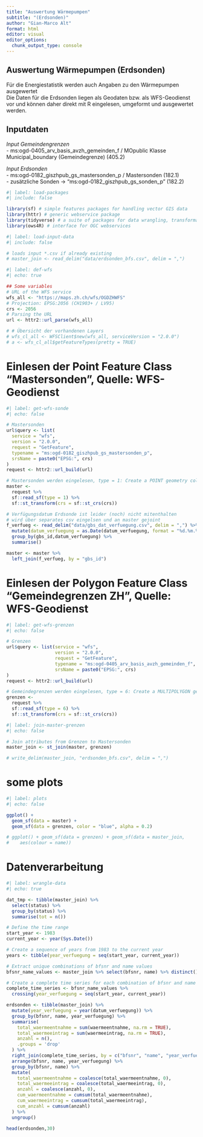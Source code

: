 ```yaml
---
title: "Auswertung Wärmepumpen"
subtitle: "(Erdsonden)"
author: "Gian-Marco Alt"
format: html
editor: visual
editor_options: 
  chunk_output_type: console
---
```


## Auswertung Wärmepumpen (Erdsonden)

Für die Energiestatistik werden auch Angaben zu den Wärmepumpen ausgewertet<br> Die Daten für die Erdsonden liegen als Geodaten bzw. als WFS-Geodienst vor und können daher direkt mit R eingelesen, umgeformt und ausgewertet werden.

## Inputdaten

*Input Gemeindengrenzen*<br> - ms:ogd-0405_arv_basis_avzh_gemeinden_f / MOpublic Klasse Municipal_boundary (Gemeindegrenze) (405.2)

*Input Erdsonden*<br> - ms:ogd-0182_giszhpub_gs_mastersonden_p / Mastersonden (182.1)<br> - zusätzliche Sonden -\> "ms:ogd-0182_giszhpub_gs_sonden_p" (182.2)

```r
#| label: load-packages
#| include: false

library(sf) # simple features packages for handling vector GIS data
library(httr) # generic webservice package
library(tidyverse) # a suite of packages for data wrangling, transformation, plotting, ...
library(ows4R) # interface for OGC webservices

```

```r
#| label: load-input-data
#| include: false

# loads input *.csv if already existing
# master_join <- read_delim("data/erdsonden_bfs.csv", delim = ",")

```

```r
#| label: def-wfs
#| echo: true

## Some variables
# URL of the WFS service
wfs_all <- "https://maps.zh.ch/wfs/OGDZHWFS"
# Projection: EPSG:2056 (CH1903+ / LV95)
crs <- 2056
# Parsing the URL
url <- httr2::url_parse(wfs_all)

# # Übersicht der vorhandenen Layers
# wfs_cl_all <- WFSClient$new(wfs_all, serviceVersion = "2.0.0")
# a <- wfs_cl_all$getFeatureTypes(pretty = TRUE)

```

# Einlesen der Point Feature Class "Mastersonden", Quelle: WFS-Geodienst

```r
#| label: get-wfs-sonde
#| echo: false

# Mastersonden
url$query <- list(
  service = "wfs",
  version = "2.0.0",
  request = "GetFeature",
  typename = "ms:ogd-0182_giszhpub_gs_mastersonden_p",
  srsName = paste0("EPSG:", crs)
)
request <- httr2::url_build(url)

# Mastersonden werden eingelesen, type = 1: Create a POINT geometry column.
master <- 
  request %>% 
  sf::read_sf(type = 1) %>% 
  sf::st_transform(crs = sf::st_crs(crs))

# Verfügungsdatum Erdsonde ist leider (noch) nicht mitenthalten
# wird über separates csv eingelsen und an master gejoint
f_verfueg <- read_delim("data/gbs_dat_verfuegung.csv", delim = ",") %>%
  mutate(datum_verfuegung = as.Date(datum_verfuegung, format = "%d.%m.%Y")) %>% 
  group_by(gbs_id,datum_verfuegung) %>% 
  summarise()

master <- master %>% 
  left_join(f_verfueg, by = "gbs_id")

```

# Einlesen der Polygon Feature Class "Gemeindegrenzen ZH", Quelle: WFS-Geodienst

```r
#| label: get-wfs-grenzen
#| echo: false

# Grenzen
url$query <- list(service = "wfs",
                  version = "2.0.0",
                  request = "GetFeature",
                  typename = "ms:ogd-0405_arv_basis_avzh_gemeinden_f",
                  srsName = paste0("EPSG:", crs)
)
request <- httr2::url_build(url)

# Gemeindegrenzen werden eingelesen, type = 6: Create a MULTIPOLYGON geometry column.
grenzen <- 
  request %>% 
  sf::read_sf(type = 6) %>% 
  sf::st_transform(crs = sf::st_crs(crs))

```

```r
#| label: join-master-grenzen
#| echo: false

# Join attributes from Grenzen to Mastersonden
master_join <- st_join(master, grenzen)

# write_delim(master_join, "erdsonden_bfs.csv", delim = ",")
```

# some plots

```r
#| label: plots
#| echo: false

ggplot() +
  geom_sf(data = master) +
  geom_sf(data = grenzen, color = "blue", alpha = 0.2)

# ggplot() + geom_sf(data = grenzen) + geom_sf(data = master_join, 
#    aes(colour = name))

```

# Datenverarbeitung

```r
#| label: wrangle-data
#| echo: true

dat_tmp <- tibble(master_join) %>%
  select(status) %>% 
  group_by(status) %>% 
  summarise(tot = n())

# Define the time range
start_year <- 1983
current_year <- year(Sys.Date())

# Create a sequence of years from 1983 to the current year
years <- tibble(year_verfuegung = seq(start_year, current_year))

# Extract unique combinations of bfsnr and name values
bfsnr_name_values <- master_join %>% select(bfsnr, name) %>% distinct()

# Create a complete time series for each combination of bfsnr and name
complete_time_series <- bfsnr_name_values %>%
  crossing(year_verfuegung = seq(start_year, current_year))

erdsonden <- tibble(master_join) %>% 
  mutate(year_verfuegung = year(datum_verfuegung)) %>%
  group_by(bfsnr, name, year_verfuegung) %>% 
  summarise(
    total_waermeentnahme = sum(waermeentnahme, na.rm = TRUE),
    total_waermeeintrag = sum(waermeeintrag, na.rm = TRUE),
    anzahl = n(),
    .groups = 'drop'
  ) %>%
  right_join(complete_time_series, by = c("bfsnr", "name", "year_verfuegung")) %>%
  arrange(bfsnr, name, year_verfuegung) %>%
  group_by(bfsnr, name) %>%
  mutate(
    total_waermeentnahme = coalesce(total_waermeentnahme, 0),
    total_waermeeintrag = coalesce(total_waermeeintrag, 0),
    anzahl = coalesce(anzahl, 0),
    cum_waermeentnahme = cumsum(total_waermeentnahme),
    cum_waermeeintrag = cumsum(total_waermeeintrag),
    cum_anzahl = cumsum(anzahl)
  ) %>%
  ungroup()

head(erdsonden,30)

```
